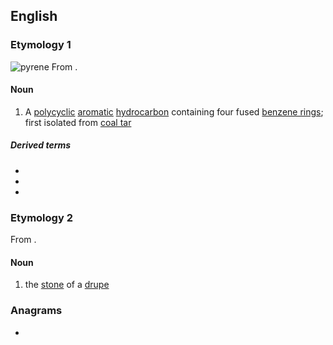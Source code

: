 {{also|pyrène}}
==English==
{{wikipedia}}

===Etymology 1===
[[File:Pyrene.svg|thumb|pyrene]]
From {{confix|pyr|ene|lang=en}}.

====Noun====
{{en-noun}}

# {{lb|en|chemistry}} A [[polycyclic]] [[aromatic]] [[hydrocarbon]] containing four fused [[benzene ring]]s; first isolated from [[coal tar]]

=====Derived terms=====
* {{l|en|polypyrene}}
* {{l|en|pyrenic}}
* {{l|en|circumpyrene}}

===Etymology 2===
From {{etyl|grc|en}} {{m|grc|πυρήν||fruit stone}}.

====Noun====
{{en-noun}}

# {{lb|en|botany}} the [[stone]] of a [[drupe]]

===Anagrams===
* {{anagrams|en|repyne}}